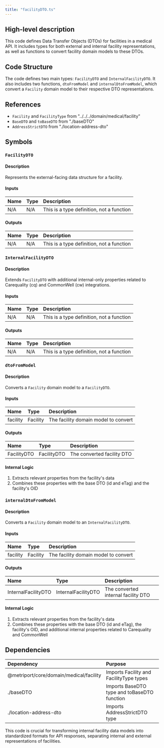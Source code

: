 ```yaml
---
title: "facilityDTO.ts"
---
```


## High-level description
This code defines Data Transfer Objects (DTOs) for facilities in a medical API. It includes types for both external and internal facility representations, as well as functions to convert facility domain models to these DTOs.

## Code Structure
The code defines two main types: `FacilityDTO` and `InternalFacilityDTO`. It also includes two functions, `dtoFromModel` and `internalDtoFromModel`, which convert a `Facility` domain model to their respective DTO representations.

## References
- `Facility` and `FacilityType` from "../../../domain/medical/facility"
- `BaseDTO` and `toBaseDTO` from "./baseDTO"
- `AddressStrictDTO` from "./location-address-dto"

## Symbols

### `FacilityDTO`
#### Description
Represents the external-facing data structure for a facility.

#### Inputs
| Name | Type | Description |
|:-----|:-----|:------------|
| N/A | N/A | This is a type definition, not a function |

#### Outputs
| Name | Type | Description |
|:-----|:-----|:------------|
| N/A | N/A | This is a type definition, not a function |

### `InternalFacilityDTO`
#### Description
Extends `FacilityDTO` with additional internal-only properties related to Carequality (cq) and CommonWell (cw) integrations.

#### Inputs
| Name | Type | Description |
|:-----|:-----|:------------|
| N/A | N/A | This is a type definition, not a function |

#### Outputs
| Name | Type | Description |
|:-----|:-----|:------------|
| N/A | N/A | This is a type definition, not a function |

### `dtoFromModel`
#### Description
Converts a `Facility` domain model to a `FacilityDTO`.

#### Inputs
| Name | Type | Description |
|:-----|:-----|:------------|
| facility | Facility | The facility domain model to convert |

#### Outputs
| Name | Type | Description |
|:-----|:-----|:------------|
| FacilityDTO | FacilityDTO | The converted facility DTO |

#### Internal Logic
1. Extracts relevant properties from the facility's data
2. Combines these properties with the base DTO (id and eTag) and the facility's OID

### `internalDtoFromModel`
#### Description
Converts a `Facility` domain model to an `InternalFacilityDTO`.

#### Inputs
| Name | Type | Description |
|:-----|:-----|:------------|
| facility | Facility | The facility domain model to convert |

#### Outputs
| Name | Type | Description |
|:-----|:-----|:------------|
| InternalFacilityDTO | InternalFacilityDTO | The converted internal facility DTO |

#### Internal Logic
1. Extracts relevant properties from the facility's data
2. Combines these properties with the base DTO (id and eTag), the facility's OID, and additional internal properties related to Carequality and CommonWell

## Dependencies
| Dependency | Purpose |
|:-----------|:--------|
| @metriport/core/domain/medical/facility | Imports Facility and FacilityType types |
| ./baseDTO | Imports BaseDTO type and toBaseDTO function |
| ./location-address-dto | Imports AddressStrictDTO type |

This code is crucial for transforming internal facility data models into standardized formats for API responses, separating internal and external representations of facilities.